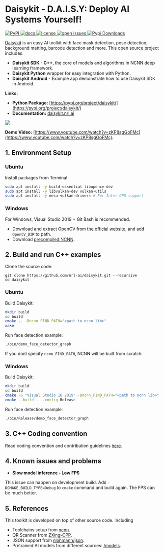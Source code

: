 # Daisykit - D.A.I.S.Y: Deploy AI Systems Yourself!

<p class="nx-mt-6 nx-leading-7 first:nx-mt-0 flex gap-1">
    <a href="https://pypi.org/project/daisykit" target="_blank" rel="noreferrer"
        class="nx-text-primary-600 nx-underline nx-decoration-from-font [text-underline-position:from-font]">
        <img src="https://img.shields.io/pypi/v/daisykit" alt="PyPI"></img>
    </a>
    <a href="https://daisykit.readthedocs.io/en/latest/" target="_blank" rel="noreferrer"
        class="nx-text-primary-600 nx-underline nx-decoration-from-font [text-underline-position:from-font]">
        <img src="https://img.shields.io/badge/docs-latest-blue" alt="docs"></img>
    </a>
    <a href="https://github.com/nrl-ai/daisykit/blob/master/LICENSE" target="_blank" rel="noreferrer"
        class="nx-text-primary-600 nx-underline nx-decoration-from-font [text-underline-position:from-font]">
        <img src="https://img.shields.io/github/license/nrl-ai/daisykit.svg" alt="license"></img>
    </a>
    <a href="https://github.com/nrl-ai/daisykit/issues" target="_blank" rel="noreferrer"
        class="nx-text-primary-600 nx-underline nx-decoration-from-font [text-underline-position:from-font]">
        <img src="https://isitmaintained.com/badge/open/nrl-ai/daisykit.svg" alt="open issues"></img>
    </a>
    <a href="https://pypi.org/project/daisykit/" target="_blank" rel="noreferrer"
        class="nx-text-primary-600 nx-underline nx-decoration-from-font [text-underline-position:from-font]">
        <img src="https://pepy.tech/badge/daisykit/month" alt="Pypi Downloads"></img>
    </a>
</p>

[Daisykit](https://daisykit.nrl.ai/) is an easy AI toolkit with face mask detection, pose detection, background matting, barcode detection and more. This open source project includes:

- **Daisykit SDK - C++**, the core of models and algorithms in NCNN deep learning framework.
- **Daisykit Python** wrapper for easy integration with Python.
- **Daisykit Android** - Example app demonstrate how to use Daisykit SDK in Android.

**Links:**

- **Python Package:** [https://pypi.org/project/daisykit/](https://pypi.org/project/daisykit/)
- **Documentation:** [daisykit.nrl.ai](https://daisykit.nrl.ai)

<a href="https://www.youtube.com/watch?v=zKP8sgGoFMc">
  <img src="https://img.youtube.com/vi/zKP8sgGoFMc/maxresdefault.jpg"></img>
</a>

**Demo Video:** [https://www.youtube.com/watch?v=zKP8sgGoFMc](https://www.youtube.com/watch?v=zKP8sgGoFMc).

## 1. Environment Setup

### Ubuntu

Install packages from Terminal

```bash
sudo apt install -y build-essential libopencv-dev
sudo apt install -y libvulkan-dev vulkan-utils
sudo apt install -y mesa-vulkan-drivers # For Intel GPU support
```

### Windows

For Windows, Visual Studio 2019 + Git Bash is recommended.

- Download and extract OpenCV from [the official website](https://opencv.org/releases/), and add `OpenCV_DIR` to path.
- Download [precompiled NCNN](https://github.com/Tencent/ncnn/releases).

## 2. Build and run C++ examples

Clone the source code:

```
git clone https://github.com/nrl-ai/daisykit.git --recursive
cd daisykit
```
### Ubuntu

Build Daisykit:


```bash
mkdir build
cd build
cmake .. -Dncnn_FIND_PATH="<path to ncnn lib>"
make
```

Run face detection example:

```bash
./bin/demo_face_detector_graph
```

If you dont specify `ncnn_FIND_PATH`, NCNN will be built from scratch.

### Windows

Build Daisykit:


```bash
mkdir build
cd build
cmake -G "Visual Studio 16 2019" -Dncnn_FIND_PATH="<path to ncnn lib>" ..
cmake --build . --config Release
```

Run face detection example:

```bash
./bin/Release/demo_face_detector_graph
```

## 3. C++ Coding convention

Read coding convention and contribution guidelines [here](/en/latest/contribution.html).

## 4. Known issues and problems

- **Slow model inference - Low FPS**

This issue can happen on development build. Add `-DCMAKE_BUILD_TYPE=Debug` to `cmake` command and build again. The FPS can be much better.

## 5. References

This toolkit is developed on top of other source code. Including

- Toolchains setup from [ncnn](https://github.com/Tencent/ncnn).
- QR Scanner from [ZXing-CPP](https://github.com/nu-book/zxing-cpp).
- JSON support from [nlohmann/json](https://github.com/nlohmann/json).
- Pretrained AI models from different sources: [/models](/models).
